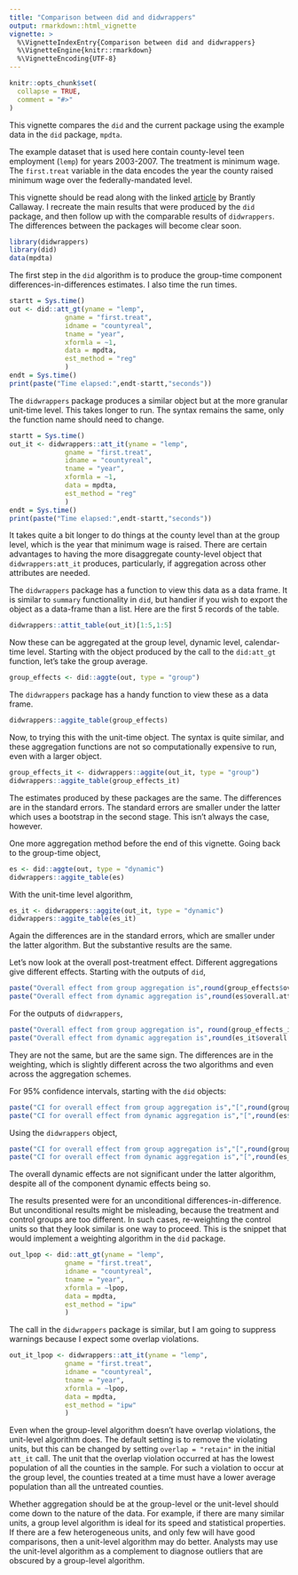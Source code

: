 ```yaml
---
title: "Comparison between did and didwrappers"
output: rmarkdown::html_vignette
vignette: >
  %\VignetteIndexEntry{Comparison between did and didwrappers}
  %\VignetteEngine{knitr::rmarkdown}
  %\VignetteEncoding{UTF-8}
---
```


```r
knitr::opts_chunk$set(
  collapse = TRUE,
  comment = "#>"
)
```

This vignette compares the `did` and the current package using the example data in the `did` package, `mpdta`.

The example dataset that is used here contain county-level teen employment (`lemp`) for years 2003-2007. The treatment is minimum wage. The `first.treat` variable in the data encodes the year the county raised minimum wage over the federally-mandated level. 

This vignette should be read along with the linked [article](https://bcallaway11.github.io/did/) by Brantly Callaway. I recreate the main results that were produced by the `did` package, and then follow up with the comparable results of `didwrappers`. The differences between the packages will become clear soon.  


```r
library(didwrappers)
library(did)
data(mpdta)
```

The first step in the `did` algorithm is to produce the group-time component differences-in-differences estimates. I also time the run times.

```r
startt = Sys.time()
out <- did::att_gt(yname = "lemp",
              gname = "first.treat",
              idname = "countyreal",
              tname = "year",
              xformla = ~1,
              data = mpdta,
              est_method = "reg"
              )
endt = Sys.time()
print(paste("Time elapsed:",endt-startt,"seconds"))
```

The `didwrappers` package produces a similar object but at the more granular unit-time level.
This takes longer to run. The syntax remains the same, only the function name should need to change. 

```r
startt = Sys.time()
out_it <- didwrappers::att_it(yname = "lemp",
              gname = "first.treat",
              idname = "countyreal",
              tname = "year",
              xformla = ~1,
              data = mpdta,
              est_method = "reg"
              )
endt = Sys.time()
print(paste("Time elapsed:",endt-startt,"seconds"))
```

It takes quite a bit longer to do things at the county level than at the group level, which is the year that minimum wage is raised. There are certain advantages to having the more disaggregate county-level object that `didwrappers:att_it` produces, particularly, if aggregation across other attributes are needed. 

The `didwrappers` package has a function to view this data as a data frame. It is similar to `summary` functionality in `did`, but handier if you wish to export the object as a data-frame than a list. Here are the first 5 records of the table.

```r
didwrappers::attit_table(out_it)[1:5,1:5]
```

Now these can be aggregated at the group level, dynamic level, calendar-time level. Starting with the object produced by the call to the `did:att_gt` function, let's take the group average. 

```r
group_effects <- did::aggte(out, type = "group")
```

The `didwrappers` package has a handy function to view these as a data frame.

```r
didwrappers::aggite_table(group_effects)
```

Now, to trying this with the unit-time object. The syntax is quite similar, and these aggregation functions are not so computationally expensive to run, even with a larger object. 

```r
group_effects_it <- didwrappers::aggite(out_it, type = "group")
didwrappers::aggite_table(group_effects_it)
```

The estimates produced by these packages are the same. The differences are in the standard errors. The standard errors are smaller under the latter which uses a bootstrap in the second stage. This isn't always the case, however. 

One more aggregation method before the end of this vignette. Going back to the group-time object, 

```r
es <- did::aggte(out, type = "dynamic")
didwrappers::aggite_table(es)
```

With the unit-time level algorithm,

```r
es_it <- didwrappers::aggite(out_it, type = "dynamic")
didwrappers::aggite_table(es_it)
```

Again the differences are in the standard errors, which are smaller under the latter algorithm. But the substantive results are the same. 

Let's now look at the overall post-treatment effect. Different aggregations give different effects. Starting with the outputs of `did`,

```r
paste("Overall effect from group aggregation is",round(group_effects$overall.att,3))
paste("Overall effect from dynamic aggregation is",round(es$overall.att,3))
```

For the outputs of `didwrappers`,

```r
paste("Overall effect from group aggregation is", round(group_effects_it$overall.att,3))
paste("Overall effect from dynamic aggregation is",round(es_it$overall.att,3))
```

They are not the same, but are the same sign. The differences are in the weighting, which is slightly different across the two algorithms and even across the aggregation schemes.  

For 95\% confidence intervals, starting with the `did` objects:

```r
paste("CI for overall effect from group aggregation is","[",round(group_effects$overall.att-1.96*group_effects$overall.se,3),",",round(group_effects$overall.att+1.96*group_effects$overall.se,3),"]")
paste("CI for overall effect from dynamic aggregation is","[",round(es$overall.att-1.96*group_effects$overall.se,3),",",round(es$overall.att+1.96*group_effects$overall.se,3),"]")
```

Using the `didwrappers` object,

```r
paste("CI for overall effect from group aggregation is","[",round(group_effects_it$overall.lci,3),",",round(group_effects_it$overall.uci,3),"]")
paste("CI for overall effect from dynamic aggregation is","[",round(es_it$overall.lci,3),",",round(es_it$overall.uci,3),"]")
```

The overall dynamic effects are not significant under the latter algorithm, despite all of the component dynamic effects being so. 


The results presented were for an unconditional differences-in-difference. But unconditional results might be misleading, because the treatment and control groups are too different. In such cases, re-weighting the control units so that they look similar is one way to proceed. This is the snippet that would implement a weighting algorithm in the `did` package.

```r
out_lpop <- did::att_gt(yname = "lemp",
              gname = "first.treat",
              idname = "countyreal",
              tname = "year",
              xformla = ~lpop,
              data = mpdta,
              est_method = "ipw"
              )
```

The call in the `didwrappers` package is similar, but I am going to suppress warnings because I expect some overlap violations.

```r
out_it_lpop <- didwrappers::att_it(yname = "lemp",
              gname = "first.treat",
              idname = "countyreal",
              tname = "year",
              xformla = ~lpop,
              data = mpdta,
              est_method = "ipw"
              )
```

Even when the group-level algorithm doesn't have overlap violations, the unit-level algorithm does. The default setting is to remove the violating units, but this can be changed by setting `overlap = "retain"` in the initial `att_it` call. The unit that the overlap violation occurred at has the lowest population of all the counties in the sample. For such a violation to occur at the group level, the counties treated at a time must have a lower average population than all the untreated counties. 

Whether aggregation should be at the group-level or the unit-level should come down to the nature of the data. For example, if there are many similar units, a group level algorithm is ideal for its speed and statistical properties. If there are a few heterogeneous units, and only few will have good comparisons, then a unit-level algorithm may do better. Analysts may use the unit-level algorithm as a complement to diagnose outliers that are obscured by a group-level algorithm. 


